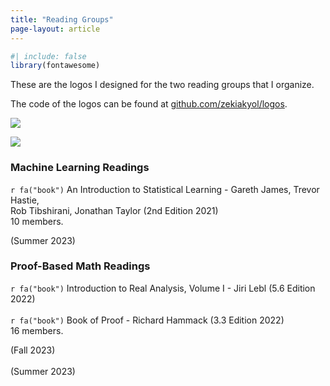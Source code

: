 ```yaml
---
title: "Reading Groups"
page-layout: article
---
```


```r
#| include: false
library(fontawesome)
```

These are the logos I designed for the two reading groups that I organize.

The code of the logos can be found at [github.com/zekiakyol/logos](https://github.com/zekiakyol/logos){target="_blank"}.

::: {layout-ncol=2}
![](logos_png/mlreadings_logo.png)

![](logos_png/proofbasedmath_readings_logo.png)
:::

### **Machine Learning Readings**

::: {.d-flex .justify-content-between}
::: {}
`r fa("book")` An Introduction to Statistical Learning - Gareth James, Trevor Hastie, <br>
  Rob Tibshirani, Jonathan Taylor (2nd Edition 2021) <br> 
  10 members.
:::
::: {.text-end}
(Summer 2023) <br> 
:::
:::

### **Proof-Based Math Readings**

::: {.d-flex .justify-content-between}
::: {}
`r fa("book")` Introduction to Real Analysis, Volume I - Jiri Lebl (5.6 Edition 2022) <br> <br>
`r fa("book")` Book of Proof - Richard Hammack (3.3 Edition 2022) <br> 
  16 members. <br>
:::
::: {.text-end}
(Fall 2023) <br> <br>
(Summer 2023) <br> <br>
:::
:::
